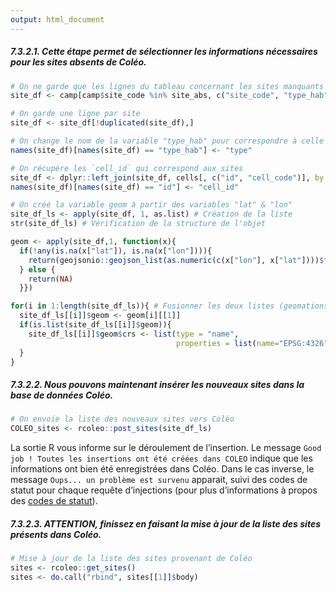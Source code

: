 ```yaml
---
output: html_document
---
```


##### **7.3.2.1.** Cette étape permet de sélectionner les informations nécessaires pour les sites absents de Coléo.

```r
# On ne garde que les lignes du tableau concernant les sites manquants
site_df <- camp[camp$site_code %in% site_abs, c("site_code", "type_hab", "opened_at", "lat", "lon")]

# On garde une ligne par site
site_df <- site_df[!duplicated(site_df),]

# On change le nom de la variable "type_hab" pour correspondre à celle de Coléo ("type")
names(site_df)[names(site_df) == "type_hab"] <- "type"

# On récupère les `cell_id` qui correspond aux sites
site_df <- dplyr::left_join(site_df, cells[, c("id", "cell_code")], by = "cell_code")
names(site_df)[names(site_df) == "id"] <- "cell_id"

# On créé la variable geom à partir des variables "lat" & "lon"
site_df_ls <- apply(site_df, 1, as.list) # Création de la liste
str(site_df_ls) # Vérification de la structure de l'objet

geom <- apply(site_df,1, function(x){
  if(!any(is.na(x["lat"]), is.na(x["lon"]))){
    return(geojsonio::geojson_list(as.numeric(c(x["lon"], x["lat"])))$features[[1]]$geometry)
  } else {
    return(NA)
  }})

for(i in 1:length(site_df_ls)){ # Fusionner les deux listes (geomations + sites)
  site_df_ls[[i]]$geom <- geom[i][[1]]
  if(is.list(site_df_ls[[i]]$geom)){
    site_df_ls[[i]]$geom$crs <- list(type = "name",
                                     properties = list(name="EPSG:4326"))
  }
}
```
##### **7.3.2.2.** Nous pouvons maintenant insérer les nouveaux sites dans la base de données Coléo.
```r
# On envoie la liste des nouveaux sites vers Coléo
COLEO_sites <- rcoleo::post_sites(site_df_ls)
```

La sortie R vous informe sur le déroulement de l'insertion. Le message `Good job ! Toutes les insertions ont été créées dans COLEO` indique que les informations ont bien été enregistrées dans Coléo. Dans le cas inverse, le message `Oups... un problème est survenu` apparait, suivi des codes de statut pour chaque requête d'injections (pour plus d'informations à propos des [codes de statut](https://http.cat/)).

##### **7.3.2.3.** ATTENTION, finissez en faisant la mise à jour de la liste des sites présents dans Coléo.

```r
# Mise à jour de la liste des sites provenant de Coléo
sites <- rcoleo::get_sites()
sites <- do.call("rbind", sites[[1]]$body)
```
